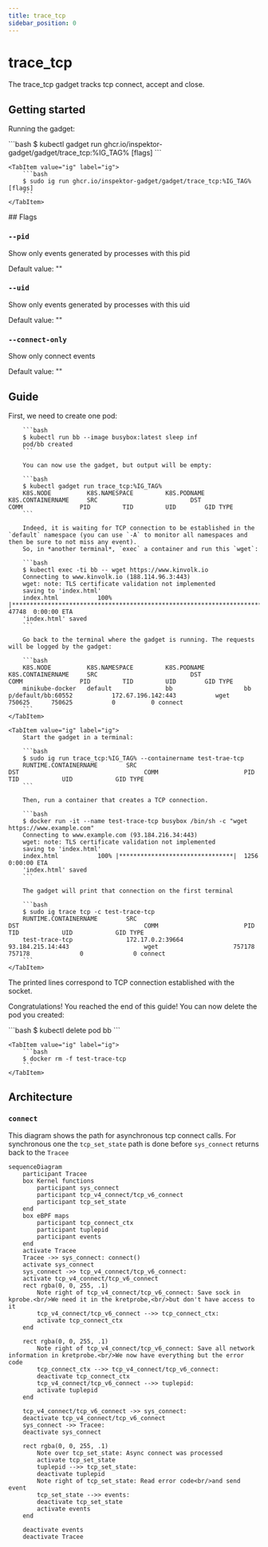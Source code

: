 ```yaml
---
title: trace_tcp
sidebar_position: 0
---
```



# trace_tcp

The trace_tcp gadget tracks tcp connect, accept and close.

## Getting started

Running the gadget:

<Tabs groupId="env">
    <TabItem value="kubectl-gadget" label="kubectl gadget">
        ```bash
        $ kubectl gadget run ghcr.io/inspektor-gadget/gadget/trace_tcp:%IG_TAG% [flags]
        ```
    </TabItem>

    <TabItem value="ig" label="ig">
        ```bash
        $ sudo ig run ghcr.io/inspektor-gadget/gadget/trace_tcp:%IG_TAG% [flags]
        ```
    </TabItem>
</Tabs>
## Flags

### `--pid`

Show only events generated by processes with this pid

Default value: ""

### `--uid`

Show only events generated by processes with this uid

Default value: ""

### `--connect-only`

Show only connect events

Default value: ""

## Guide

<Tabs groupId="env">
    <TabItem value="kubectl-gadget" label="kubectl gadget">
        First, we need to create one pod:

        ```bash
        $ kubectl run bb --image busybox:latest sleep inf
        pod/bb created
        ```

        You can now use the gadget, but output will be empty:

        ```bash
        $ kubectl gadget run trace_tcp:%IG_TAG%
        K8S.NODE          K8S.NAMESPACE         K8S.PODNAME           K8S.CONTAINERNAME     SRC                          DST                          COMM                PID         TID         UID        GID TYPE
        ```

        Indeed, it is waiting for TCP connection to be established in the `default` namespace (you can use `-A` to monitor all namespaces and then be sure to not miss any event).
        So, in *another terminal*, `exec` a container and run this `wget`:

        ```bash
        $ kubectl exec -ti bb -- wget https://www.kinvolk.io
        Connecting to www.kinvolk.io (188.114.96.3:443)
        wget: note: TLS certificate validation not implemented
        saving to 'index.html'
        index.html           100% |************************************************************************************************| 47748  0:00:00 ETA
        'index.html' saved
        ```

        Go back to the terminal where the gadget is running. The requests will be logged by the gadget:

        ```bash
        K8S.NODE          K8S.NAMESPACE         K8S.PODNAME           K8S.CONTAINERNAME     SRC                          DST                          COMM                PID         TID         UID        GID TYPE
        minikube-docker   default               bb                    bb                    p/default/bb:60552           172.67.196.142:443           wget             750625      750625           0          0 connect
        ```
    </TabItem>

    <TabItem value="ig" label="ig">
        Start the gadget in a terminal:

        ```bash
        $ sudo ig run trace_tcp:%IG_TAG% --containername test-trae-tcp
        RUNTIME.CONTAINERNAME        SRC                                   DST                                   COMM                        PID            TID            UID            GID TYPE
        ```

        Then, run a container that creates a TCP connection.

        ```bash
        $ docker run -it --name test-trace-tcp busybox /bin/sh -c "wget https://www.example.com"
        Connecting to www.example.com (93.184.216.34:443)
        wget: note: TLS certificate validation not implemented
        saving to 'index.html'
        index.html           100% |********************************|  1256  0:00:00 ETA
        'index.html' saved
        ```

        The gadget will print that connection on the first terminal

        ```bash
        $ sudo ig trace tcp -c test-trace-tcp
        RUNTIME.CONTAINERNAME        SRC                                   DST                                   COMM                        PID            TID            UID            GID TYPE
        test-trace-tcp               172.17.0.2:39664                      93.184.215.14:443                     wget                     757178         757178              0              0 connect
        ```
    </TabItem>
</Tabs>

The printed lines correspond to TCP connection established with the socket.

Congratulations! You reached the end of this guide!
You can now delete the pod you created:

<Tabs groupId="env">
    <TabItem value="kubectl-gadget" label="kubectl gadget">
        ```bash
        $ kubectl delete pod bb
        ```
    </TabItem>

    <TabItem value="ig" label="ig">
        ```bash
        $ docker rm -f test-trace-tcp
        ```
    </TabItem>
</Tabs>

## Architecture

### `connect`

This diagram shows the path for asynchronous tcp connect calls. For synchronous one the `tcp_set_state` path is done before `sys_connect` returns back to the `Tracee`

```mermaid
sequenceDiagram
    participant Tracee
    box Kernel functions
        participant sys_connect
        participant tcp_v4_connect/tcp_v6_connect
        participant tcp_set_state
    end
    box eBPF maps
        participant tcp_connect_ctx
        participant tuplepid
        participant events
    end
    activate Tracee
    Tracee ->> sys_connect: connect()
    activate sys_connect
    sys_connect ->> tcp_v4_connect/tcp_v6_connect: 
    activate tcp_v4_connect/tcp_v6_connect
    rect rgba(0, 0, 255, .1)
        Note right of tcp_v4_connect/tcp_v6_connect: Save sock in kprobe.<br/>We need it in the kretprobe,<br/>but don't have access to it
        tcp_v4_connect/tcp_v6_connect -->> tcp_connect_ctx: 
        activate tcp_connect_ctx
    end

    rect rgba(0, 0, 255, .1)
        Note right of tcp_v4_connect/tcp_v6_connect: Save all network information in kretprobe.<br/>We now have everything but the error code
        tcp_connect_ctx -->> tcp_v4_connect/tcp_v6_connect: 
        deactivate tcp_connect_ctx
        tcp_v4_connect/tcp_v6_connect -->> tuplepid: 
        activate tuplepid
    end

    tcp_v4_connect/tcp_v6_connect ->> sys_connect: 
    deactivate tcp_v4_connect/tcp_v6_connect
    sys_connect ->> Tracee: 
    deactivate sys_connect

    rect rgba(0, 0, 255, .1)
        Note over tcp_set_state: Async connect was processed
        activate tcp_set_state
        tuplepid -->> tcp_set_state: 
        deactivate tuplepid
        Note right of tcp_set_state: Read error code<br/>and send event
        tcp_set_state -->> events: 
        deactivate tcp_set_state
        activate events
    end

    deactivate events
    deactivate Tracee
```
